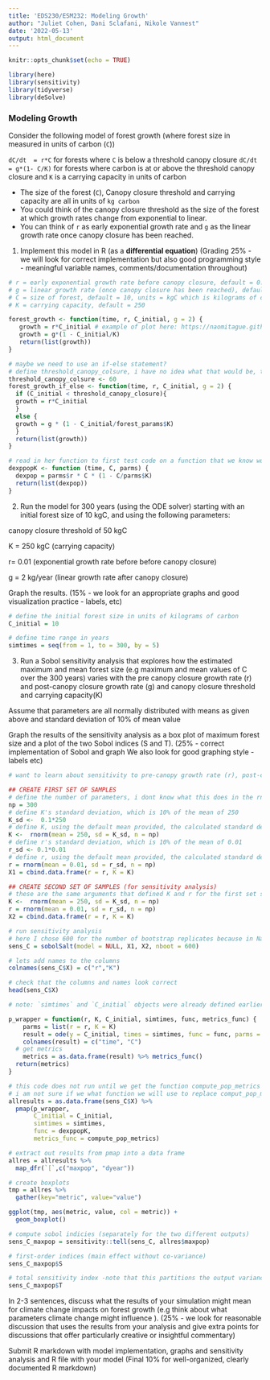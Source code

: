 ```yaml
---
title: 'EDS230/ESM232: Modeling Growth'
author: "Juliet Cohen, Dani Sclafani, Nikole Vannest"
date: '2022-05-13'
output: html_document
---
```


```r
knitr::opts_chunk$set(echo = TRUE)

library(here)
library(sensitivity)
library(tidyverse)
library(deSolve)
```

### Modeling Growth

Consider the following model of forest growth (where forest size in measured in units of carbon (`C`))

`dC/dt  = r*C`  for forests where `C` is below a threshold canopy closure
`dC/dt = g*(1- C/K)` for forests where carbon is at or above the threshold canopy closure and `K` is a carrying capacity in units of carbon

- The size of the forest (`C`), Canopy closure threshold and carrying capacity are all in units of `kg carbon` 
- You could think of the canopy closure threshold as the size of the forest at which growth rates change from exponential to linear.
- You can think of `r` as early exponential growth rate and `g` as the linear growth rate once canopy closure has been reached.

1. Implement this model in R (as a **differential equation**) (Grading 25% - we will look for correct implementation but also good programming style - meaningful variable names, comments/documentation throughout)

```r
# r = early exponential growth rate before canopy closure, default = 0.01
# g = linear growth rate (once canopy closure has been reached), default = 2, units = kg/year
# C = size of forest, default = 10, units = kgC which is kilograms of carbon
# K = carrying capacity, default = 250

forest_growth <- function(time, r, C_initial, g = 2) {
   growth = r*C_initial # example of plot here: https://naomitague.github.io/ESM232_course/lectures/lecture9_simpledynamic.html#(3)
   growth = g*(1 - C_initial/K)
   return(list(growth))
}

# maybe we need to use an if-else statement?
# define threshold_canopy_colsure, i have no idea what that would be, this value is a stab in the dark
threshold_canopy_colsure <- 60
forest_growth_if_else <- function(time, r, C_initial, g = 2) {
  if (C_initial < threshold_canopy_closure){
  growth = r*C_initial
  }
  else {
  growth = g * (1 - C_initial/forest_params$K)
  }
  return(list(growth))
}
```

```r
# read in her function to first test code on a function that we know works...?
dexppopK <- function (time, C, parms) {
  dexpop = parms$r * C * (1 - C/parms$K)
  return(list(dexpop))
}
```

2. Run the model for 300 years (using the ODE solver) starting with an initial forest size of 10 kgC, and using the following parameters:

canopy closure threshold of 50 kgC 

K = 250 kgC (carrying capacity) 

r=  0.01 (exponential growth rate before before canopy closure)

g = 2 kg/year (linear growth rate after canopy closure)

Graph the results. (15% - we look for an appropriate graphs and good visualization practice - labels, etc)

```r
# define the initial forest size in units of kilograms of carbon
C_initial = 10

# define time range in years
simtimes = seq(from = 1, to = 300, by = 5)
```

3. Run a Sobol sensitivity analysis that explores how the estimated maximum and mean forest size (e.g maximum and mean values of C over the 300 years) varies with the pre canopy closure growth rate (r) and post-canopy closure growth rate (g) and canopy closure threshold and carrying capacity(K)

Assume that parameters are all normally distributed with means as given above and standard deviation of 10% of mean value

Graph the results of the sensitivity analysis as a box plot of maximum forest size and a plot of the two Sobol indices (S and T). (25% - correct implementation of Sobol and graph We also look for good graphing style -labels etc)

```r
# want to learn about sensitivity to pre-canopy growth rate (r), post-canopy closure growth rate (g), and canopy closure threshold and carrying capacity(K)

## CREATE FIRST SET OF SAMPLES
# define the number of parameters, i dont know what this does in the rnorm() function
np = 300
# define K's standard deviation, which is 10% of the mean of 250
K_sd <-  0.1*250
# define K, using the default mean provided, the calculated standard deviation, and the number of time steps 
K <-  rnorm(mean = 250, sd = K_sd, n = np)
# define r's standard deviation, which is 10% of the mean of 0.01
r_sd <- 0.1*0.01
# define r, using the default mean provided, the calculated standard deviation, and the number of time steps 
r = rnorm(mean = 0.01, sd = r_sd, n = np)
X1 = cbind.data.frame(r = r, K = K)

## CREATE SECOND SET OF SAMPLES (for sensitivity analysis)
# these are the same arguments that defined K and r for the first set sample set
K <-  rnorm(mean = 250, sd = K_sd, n = np)
r = rnorm(mean = 0.01, sd = r_sd, n = np)
X2 = cbind.data.frame(r = r, K = K)

# run sensitivity analysis
# here I chose 600 for the number of bootstrap replicates because in Naomi's example, she used np = 100 and nboot = 300, so I figure that nboot needs to be higher than np
sens_C = sobolSalt(model = NULL, X1, X2, nboot = 600)

# lets add names to the columns
colnames(sens_C$X) = c("r","K")

# check that the columns and names look correct
head(sens_C$X)

# note: `simtimes` and `C_initial` objects were already defined earlier in this Rmd

p_wrapper = function(r, K, C_initial, simtimes, func, metrics_func) {
    parms = list(r = r, K = K)
    result = ode(y = C_initial, times = simtimes, func = func, parms = parms) 
    colnames(result) = c("time", "C")
  # get metrics
    metrics = as.data.frame(result) %>% metrics_func()
  return(metrics)
}

# this code does not run until we get the function compute_pop_metrics
# i am not sure if we what function we will use to replace comput_pop_metrics for this assignment
allresults = as.data.frame(sens_C$X) %>%
  pmap(p_wrapper,
       C_initial = C_initial,
       simtimes = simtimes,
       func = dexppopK,
       metrics_func = compute_pop_metrics)

# extract out results from pmap into a data frame
allres = allresults %>% 
  map_dfr(`[`,c("maxpop", "dyear"))

# create boxplots
tmp = allres %>% 
  gather(key="metric", value="value")

ggplot(tmp, aes(metric, value, col = metric)) +
  geom_boxplot()
```

```r
# compute sobol indicies (separately for the two different outputs)
sens_C_maxpop = sensitivity::tell(sens_C, allres$maxpop)

# first-order indices (main effect without co-variance)
sens_C_maxpop$S
```


```r
# total sensitivity index -note that this partitions the output variance - so values sum to 1
sens_C_maxpop$T
```


In 2-3 sentences, discuss what the results of your simulation might mean for climate change impacts on forest growth (e.g think about what parameters climate change might influence ). (25% - we look for reasonable discussion that uses the results from your analysis and give extra points for discussions that offer particularly creative or insightful commentary)

Submit R markdown with model implementation, graphs and sensitivity analysis and R file with your model (Final 10% for well-organized, clearly documented R markdown)

